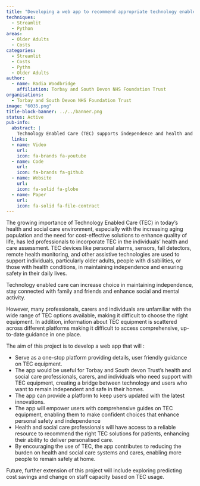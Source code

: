 ```yaml
---
title: "Developing a web app to recommend appropriate technology enabled care"
techniques:
  - Streamlit
  - Python
areas:
  - Older Adults
  - Costs
categories:
  - Streamlit
  - Costs
  - Pythn
  - Older Adults
author:
  - name: Radia Woodbridge
    affiliation: Torbay and South Devon NHS Foundation Trust
organisations:
  - Torbay and South Devon NHS Foundation Trust
image: "6035.png"
title-block-banner: ../../banner.png
status: Active
pub-info:
  abstract: |
    Technology Enabled Care (TEC) supports independence and health and social care. This project aims to develop a web app providing comprehensive, user-friendly guidance on TEC equipment. It will serve as a one-stop platform for health professionals, carers, and individuals, enhancing personal safety, independence, and reducing the burden on health and social care systems.
  links:
  - name: Video
    url:
    icon: fa-brands fa-youtube
  - name: Code
    url:
    icon: fa-brands fa-github
  - name: Website
    url:
    icon: fa-solid fa-globe
  - name: Paper
    url:
    icon: fa-solid fa-file-contract
---
```


The growing importance of Technology Enabled Care (TEC) in today's health and social care environment, especially with the increasing aging population and the need for cost-effective solutions to enhance quality of life, has led professionals to incorporate TEC in the individuals’ health and care assessment. TEC devices like personal alarms, sensors, fall detectors, remote health monitoring, and other assistive technologies are used to support individuals, particularly older adults, people with disabilities, or those with health conditions, in maintaining independence and ensuring safety in their daily lives.

Technology enabled care can increase choice in maintaining independence, stay connected with family and friends and enhance social and mental activity.

However, many professionals, carers and individuals are unfamiliar with the wide range of TEC options available, making it difficult to choose the right equipment.  In addition, information about TEC equipment is scattered across different platforms making it difficult to access comprehensive, up-to-date guidance in one place.

The aim of this project is to develop a web app that will :

- Serve as a one-stop platform providing details, user friendly guidance on TEC equipment.
- The app would be useful for Torbay and South devon Trust’s health and social care professionals, carers, and individuals who need support with TEC equipment, creating a bridge between technology and users who want to remain independent and safe in their homes.
- The app can provide a platform to keep users updated with the latest innovations.
- The app will empower users with comprehensive guides on TEC equipment, enabling them to make confident choices that enhance personal safety and independence
- Health and social care professionals will have access to a reliable resource to recommend the right TEC solutions for patients, enhancing their ability to deliver personalised care.
- By encouraging the use of TEC, the app contributes to reducing the burden on health and social care systems and cares, enabling more people to remain safely at home.

Future, further extension of this project will include exploring predicting cost savings and change on staff capacity based on TEC usage.

